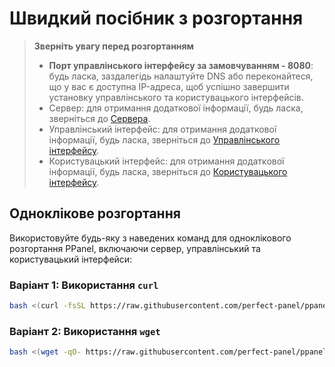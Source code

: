 # Швидкий посібник з розгортання

> **Зверніть увагу перед розгортанням**
>
> - **Порт управлінського інтерфейсу за замовчуванням - 8080**: будь ласка, заздалегідь налаштуйте DNS або переконайтеся, що у вас є доступна IP-адреса, щоб успішно завершити установку управлінського та користувацького інтерфейсів.
> - Сервер: для отримання додаткової інформації, будь ласка, зверніться до [Сервера](/uk-UA/docs/server/config).
> - Управлінський інтерфейс: для отримання додаткової інформації, будь ласка, зверніться до [Управлінського інтерфейсу](/uk-UA/docs/admin/config).
> - Користувацький інтерфейс: для отримання додаткової інформації, будь ласка, зверніться до [Користувацького інтерфейсу](/uk-UA/docs/user/config).

## Одноклікове розгортання

Використовуйте будь-яку з наведених команд для одноклікового розгортання PPanel, включаючи сервер, управлінський та користувацький інтерфейси:

### Варіант 1: Використання `curl`

```bash
bash <(curl -fsSL https://raw.githubusercontent.com/perfect-panel/ppanel-script/refs/heads/main/install.sh)
```

### Варіант 2: Використання `wget`

```bash
bash <(wget -qO- https://raw.githubusercontent.com/perfect-panel/ppanel-script/refs/heads/main/install.sh)
```


<Giscus />
